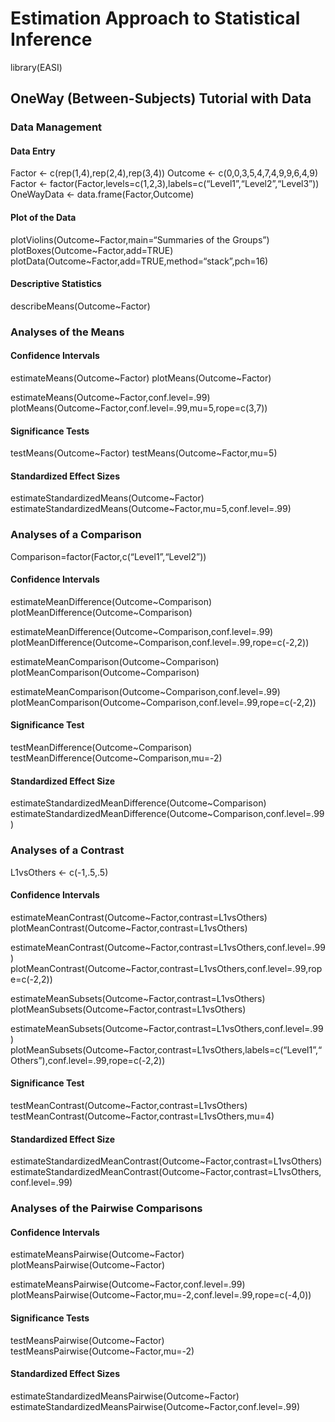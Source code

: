 # Estimation Approach to Statistical Inference

library(EASI)

## OneWay (Between-Subjects) Tutorial with Data

### Data Management

#### Data Entry

Factor <- c(rep(1,4),rep(2,4),rep(3,4))
Outcome <- c(0,0,3,5,4,7,4,9,9,6,4,9)
Factor <- factor(Factor,levels=c(1,2,3),labels=c("Level1","Level2","Level3"))
OneWayData <- data.frame(Factor,Outcome)

#### Plot of the Data

plotViolins(Outcome~Factor,main="Summaries of the Groups")
plotBoxes(Outcome~Factor,add=TRUE)
plotData(Outcome~Factor,add=TRUE,method="stack",pch=16)

#### Descriptive Statistics

describeMeans(Outcome~Factor)

### Analyses of the Means

#### Confidence Intervals

estimateMeans(Outcome~Factor)
plotMeans(Outcome~Factor)

estimateMeans(Outcome~Factor,conf.level=.99)
plotMeans(Outcome~Factor,conf.level=.99,mu=5,rope=c(3,7))

#### Significance Tests

testMeans(Outcome~Factor)
testMeans(Outcome~Factor,mu=5)

#### Standardized Effect Sizes

estimateStandardizedMeans(Outcome~Factor)
estimateStandardizedMeans(Outcome~Factor,mu=5,conf.level=.99)

### Analyses of a Comparison

Comparison=factor(Factor,c("Level1","Level2"))

#### Confidence Intervals

estimateMeanDifference(Outcome~Comparison)
plotMeanDifference(Outcome~Comparison)

estimateMeanDifference(Outcome~Comparison,conf.level=.99)
plotMeanDifference(Outcome~Comparison,conf.level=.99,rope=c(-2,2))

estimateMeanComparison(Outcome~Comparison)
plotMeanComparison(Outcome~Comparison)

estimateMeanComparison(Outcome~Comparison,conf.level=.99)
plotMeanComparison(Outcome~Comparison,conf.level=.99,rope=c(-2,2))

#### Significance Test

testMeanDifference(Outcome~Comparison)
testMeanDifference(Outcome~Comparison,mu=-2)

#### Standardized Effect Size

estimateStandardizedMeanDifference(Outcome~Comparison)
estimateStandardizedMeanDifference(Outcome~Comparison,conf.level=.99)

### Analyses of a Contrast

L1vsOthers <- c(-1,.5,.5)

#### Confidence Intervals

estimateMeanContrast(Outcome~Factor,contrast=L1vsOthers)
plotMeanContrast(Outcome~Factor,contrast=L1vsOthers)

estimateMeanContrast(Outcome~Factor,contrast=L1vsOthers,conf.level=.99)
plotMeanContrast(Outcome~Factor,contrast=L1vsOthers,conf.level=.99,rope=c(-2,2))

estimateMeanSubsets(Outcome~Factor,contrast=L1vsOthers)
plotMeanSubsets(Outcome~Factor,contrast=L1vsOthers)

estimateMeanSubsets(Outcome~Factor,contrast=L1vsOthers,conf.level=.99)
plotMeanSubsets(Outcome~Factor,contrast=L1vsOthers,labels=c("Level1","Others"),conf.level=.99,rope=c(-2,2))

#### Significance Test

testMeanContrast(Outcome~Factor,contrast=L1vsOthers)
testMeanContrast(Outcome~Factor,contrast=L1vsOthers,mu=4)

#### Standardized Effect Size

estimateStandardizedMeanContrast(Outcome~Factor,contrast=L1vsOthers)
estimateStandardizedMeanContrast(Outcome~Factor,contrast=L1vsOthers,conf.level=.99)

### Analyses of the Pairwise Comparisons

#### Confidence Intervals

estimateMeansPairwise(Outcome~Factor)
plotMeansPairwise(Outcome~Factor)

estimateMeansPairwise(Outcome~Factor,conf.level=.99)
plotMeansPairwise(Outcome~Factor,mu=-2,conf.level=.99,rope=c(-4,0))

#### Significance Tests

testMeansPairwise(Outcome~Factor)
testMeansPairwise(Outcome~Factor,mu=-2)

#### Standardized Effect Sizes

estimateStandardizedMeansPairwise(Outcome~Factor)
estimateStandardizedMeansPairwise(Outcome~Factor,conf.level=.99)
